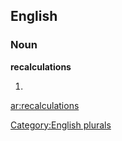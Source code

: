 
==English==

===Noun===
'''recalculations'''

# {{plural of|[[recalculation]]}}

[[Category:English plurals]]

[[ar:recalculations]]